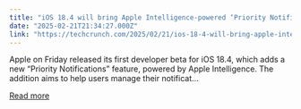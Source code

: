 ```yaml
---
title: "iOS 18.4 will bring Apple Intelligence-powered ‘Priority Notifications’"
date: "2025-02-21T21:34:27.000Z"
link: "https://techcrunch.com/2025/02/21/ios-18-4-will-bring-apple-intelligence-powered-priority-notifications/"
---
```


Apple on Friday released its first developer beta for iOS 18.4, which adds a new “Priority Notifications” feature, powered by Apple Intelligence. The addition aims to help users manage their notificat...

[Read more](https://techcrunch.com/2025/02/21/ios-18-4-will-bring-apple-intelligence-powered-priority-notifications/)
